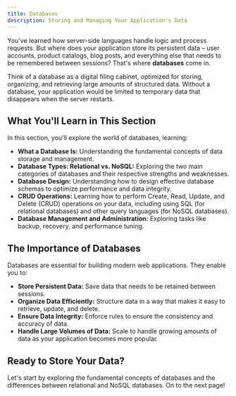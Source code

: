```yaml
---
title: Databases
description: Storing and Managing Your Application's Data
---
```


You've learned how server-side languages handle logic and process requests.
But where does your application store its persistent data – user accounts, product catalogs, blog posts, and everything else that needs to be remembered between sessions? That's where **databases** come in.

Think of a database as a digital filing cabinet, optimized for storing, organizing, and retrieving large amounts of structured data.
Without a database, your application would be limited to temporary data that disappears when the server restarts.

## What You'll Learn in This Section

In this section, you'll explore the world of databases, learning:

- **What a Database Is:** Understanding the fundamental concepts of data storage and management.
- **Database Types: Relational vs. NoSQL:** Exploring the two main categories of databases and their respective strengths and weaknesses.
- **Database Design:** Understanding how to design effective database schemas to optimize performance and data integrity.
- **CRUD Operations:** Learning how to perform Create, Read, Update, and Delete (CRUD) operations on your data, including using SQL (for relational databases) and other query languages (for NoSQL databases).
- **Database Management and Administration:** Exploring tasks like backup, recovery, and performance tuning.

## The Importance of Databases

Databases are essential for building modern web applications.
They enable you to:

- **Store Persistent Data:** Save data that needs to be retained between sessions.
- **Organize Data Efficiently:** Structure data in a way that makes it easy to retrieve, update, and delete.
- **Ensure Data Integrity:** Enforce rules to ensure the consistency and accuracy of data.
- **Handle Large Volumes of Data:** Scale to handle growing amounts of data as your application becomes more popular.

## Ready to Store Your Data?

Let's start by exploring the fundamental concepts of databases and the differences between relational and NoSQL databases.
On to the next page!
